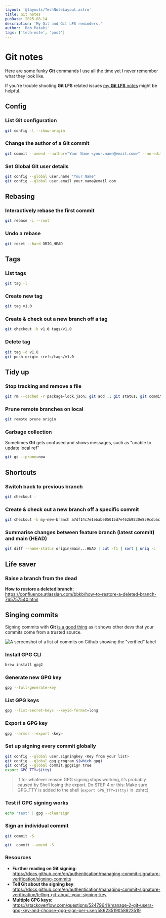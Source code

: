 ```yaml
---
layout: '@layouts/TechNoteLayout.astro'
title: Git notes
pubDate: 2025-08-14
description: 'My Git and Git LFS reminders.'
author: 'Rob Pataki'
tags: ['tech-note', 'post']
---
```


# Git notes

Here are some funky **Git** commands I use all the time yet I never remember what they look like.

If you're trouble shooting **Git LFS** related issues [my **Git LFS** notes](/tech-notes/git-lfs-notes) might be helpful.

## Config

### List **Git** configuration

```sh
git config -l --show-origin
```

### Change the author of a Git commit

```sh
git commit --amend --author="Your Name <your.name@email.com>" --no-edit
```

### Set Global Git user details

```sh
git config --global user.name "Your Name"
git config --global user.email your.name@email.com
```

## Rebasing

### Interactively rebase the first commit

```sh
git rebase -i --root
```

### Undo a rebase

```sh
git reset --hard ORIG_HEAD
```

## Tags

### List tags

```sh
git tag -l
```

### Create new tag

```sh
git tag v1.0
```

### Create & check out a new branch off a tag

```sh
git checkout -b v1.0 tags/v1.0
```

### Delete tag

```sh
git tag -d v1.0
git push origin :refs/tags/v1.0
```

## Tidy up

### Stop tracking and remove a file

```sh
git rm --cached -r package-lock.json; git add .; git status; git commit -m "Ignore unwanted files"
```

### Prune remote branches on local

```sh
git remote prune origin
```

### Garbage collection

Sometimes **Git** gets confused and shows messages, such as "unable to update local ref"

```sh
git gc --prune=now
```

## Shortcuts

### Switch back to previous branch

```sh
git checkout -
```

### Create & check out a new branch off a specific commit

```sh
git checkout -b my-new-branch a7df14c7e1ebabe05015d7e462b9230e859cdbac
```

### Summarise changes between feature branch (latest commit) and main (HEAD)

```sh
git diff --name-status origin/main...HEAD | cut -f1 | sort | uniq -c
```

## Life saver

### Raise a branch from the dead

**How to restore a deleted branch:** https://confluence.atlassian.com/bbkb/how-to-restore-a-deleted-branch-765757540.html

## Singing commits

Signing commits with **Git** [is a good thing](https://docs.github.com/en/authentication/managing-commit-signature-verification/about-commit-signature-verification) as it shows other devs that your commits come from a trusted source.

![A screenshot of a list of commits on Github showing the "verified" label](@assets/img/posts/tech-notes/git-notes_verified-commits.webp)

### Install GPG CLI

```sh
brew install gpg2
```

### Generate new GPG key

```sh
gpg --full-generate-key
```

### List GPG keys

```sh
gpg --list-secret-keys --keyid-format=long
```

### Export a GPG key

```sh
gpg --armor --export <key>
```

### Set up signing every commit globally

```sh
git config --global user.signingkey <Key from your list>
git config --global gpg.program $(which gpg)
git config --global commit.gpgsign true
export GPG_TTY=$(tty)
```

> If for whatever reason GPG signing stops working, it’s probably caused by Shell losing the export. Do STEP 4 or this: Make sure GPG_TTY is added to the shell (`export GPG_TTY=$(tty)` in .zshrc)

### Test if GPG signing works

```sh
echo "test" | gpg --clearsign
```

### Sign an individual commit

```sh
git commit -S
```

```sh
git  commit --amend -S
```

### Resources

- **Further reading on Git signing:** https://docs.github.com/en/authentication/managing-commit-signature-verification/signing-commits
- **Tell Git about the signing key**: https://docs.github.com/en/authentication/managing-commit-signature-verification/telling-git-about-your-signing-key
- **Multiple GPG keys:** https://stackoverflow.com/questions/52479641/manage-2-git-users-gpg-key-and-choose-gpg-sign-per-user/58623519#58623519
